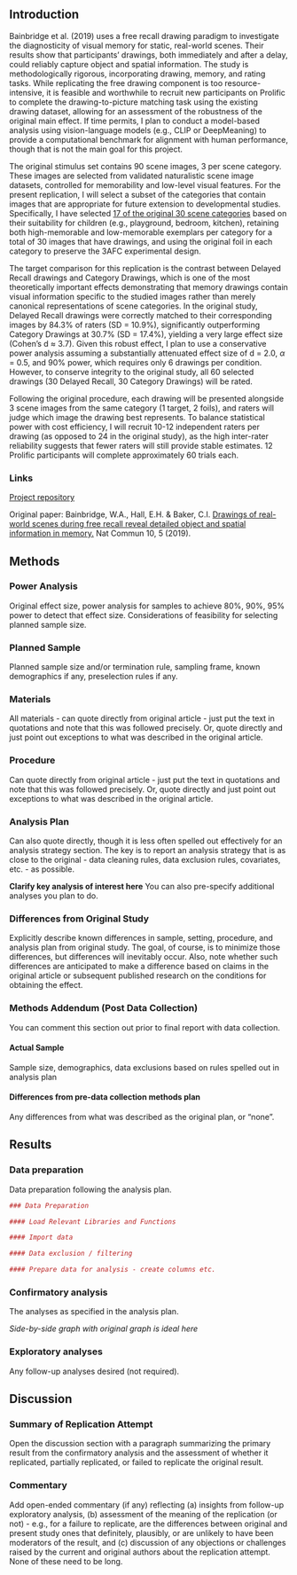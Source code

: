 <!-- uncomment for html renders -->
<!-- ---
title: "Replication of Drawings of real-world scenes during free recall reveal detailed object and spatial information in memory by Bainbridge et al. (2019, Nature Communications)"
author: "Haoyu Du (h6du)"
date: "`r format(Sys.time(), '%B %d, %Y')`"
format:
  html:
    toc: true
    toc_depth: 3
--- -->

## Introduction

Bainbridge et al. (2019) uses a free recall drawing paradigm to investigate the diagnosticity of visual memory for static, real-world scenes. Their results show that participants’ drawings, both immediately and after a delay, could reliably capture object and spatial information.  The study is methodologically rigorous, incorporating drawing, memory, and rating tasks. While replicating the free drawing component is too resource-intensive, it is feasible and worthwhile to recruit new participants on Prolific to complete the drawing-to-picture matching task using the existing drawing dataset, allowing for an assessment of the robustness of the original main effect. If time permits, I plan to conduct a model-based analysis using vision-language models (e.g., CLIP or DeepMeaning) to provide a computational benchmark for alignment with human performance, though that is not the main goal for this project.

The original stimulus set contains 90 scene images, 3 per scene category. These images are selected from validated naturalistic scene image datasets, controlled for memorability and low-level visual features. For the present replication, I will select a subset of the categories that contain images that are appropriate for future extension to developmental studies. Specifically, I have selected [17 of the original 30 scene categories](/data/stim/) based on their suitability for children (e.g., playground, bedroom, kitchen), retaining both high-memorable and low-memorable exemplars per category for a total of 30 images that have drawings, and using the original foil in each category to preserve the 3AFC experimental design. 

The target comparison for this replication is the contrast between Delayed Recall drawings and Category Drawings, which is one of the most theoretically important effects demonstrating that memory drawings contain visual information specific to the studied images rather than merely canonical representations of scene categories. In the original study, Delayed Recall drawings were correctly matched to their corresponding images by 84.3% of raters (SD = 10.9%), significantly outperforming Category Drawings at 30.7% (SD = 17.4%), yielding a very large effect size (Cohen's d $\approx$ 3.7). Given this robust effect, I plan to use a conservative power analysis assuming a substantially attenuated effect size of d = 2.0, $\alpha$  = 0.5, and 90% power, which requires only 6 drawings per condition. However, to conserve integrity to the original study, all 60 selected drawings (30 Delayed Recall, 30 Category Drawings) will be rated.

Following the original procedure, each drawing will be presented alongside 3 scene images from the same category (1 target, 2 foils), and raters will judge which image the drawing best represents. To balance statistical power with cost efficiency, I will recruit 10-12 independent raters per drawing (as opposed to 24 in the original study), as the high inter-rater reliability suggests that fewer raters will still provide stable estimates. 12 Prolific participants will complete approximately 60 trials each. 




### Links

[Project repository](https://github.com/haoyudu/bainbridge2019)

Original paper: Bainbridge, W.A., Hall, E.H. & Baker, C.I. [Drawings of real-world scenes during free recall reveal detailed object and spatial information in memory.](https://github.com/haoyudu/bainbridge2019/blob/main/original_paper/bainbridge2019.pdf) Nat Commun 10, 5 (2019). 



## Methods

### Power Analysis

Original effect size, power analysis for samples to achieve 80%, 90%, 95% power to detect that effect size.  Considerations of feasibility for selecting planned sample size.

### Planned Sample

Planned sample size and/or termination rule, sampling frame, known demographics if any, preselection rules if any.

### Materials

All materials - can quote directly from original article - just put the text in quotations and note that this was followed precisely.  Or, quote directly and just point out exceptions to what was described in the original article.

### Procedure	

Can quote directly from original article - just put the text in quotations and note that this was followed precisely.  Or, quote directly and just point out exceptions to what was described in the original article.

### Analysis Plan

Can also quote directly, though it is less often spelled out effectively for an analysis strategy section.  The key is to report an analysis strategy that is as close to the original - data cleaning rules, data exclusion rules, covariates, etc. - as possible.  

**Clarify key analysis of interest here**  You can also pre-specify additional analyses you plan to do.

### Differences from Original Study

Explicitly describe known differences in sample, setting, procedure, and analysis plan from original study.  The goal, of course, is to minimize those differences, but differences will inevitably occur.  Also, note whether such differences are anticipated to make a difference based on claims in the original article or subsequent published research on the conditions for obtaining the effect.

### Methods Addendum (Post Data Collection)

You can comment this section out prior to final report with data collection.

#### Actual Sample
  Sample size, demographics, data exclusions based on rules spelled out in analysis plan

#### Differences from pre-data collection methods plan
  Any differences from what was described as the original plan, or “none”.


## Results


### Data preparation

Data preparation following the analysis plan.
	
```r
### Data Preparation

#### Load Relevant Libraries and Functions

#### Import data

#### Data exclusion / filtering

#### Prepare data for analysis - create columns etc.
```

### Confirmatory analysis

The analyses as specified in the analysis plan.  

*Side-by-side graph with original graph is ideal here*

### Exploratory analyses

Any follow-up analyses desired (not required).  

## Discussion

### Summary of Replication Attempt

Open the discussion section with a paragraph summarizing the primary result from the confirmatory analysis and the assessment of whether it replicated, partially replicated, or failed to replicate the original result.  

### Commentary

Add open-ended commentary (if any) reflecting (a) insights from follow-up exploratory analysis, (b) assessment of the meaning of the replication (or not) - e.g., for a failure to replicate, are the differences between original and present study ones that definitely, plausibly, or are unlikely to have been moderators of the result, and (c) discussion of any objections or challenges raised by the current and original authors about the replication attempt.  None of these need to be long.
